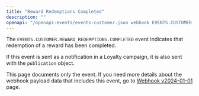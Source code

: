 ```yaml
---
title: "Reward Redemptions Completed"
description: ""
openapi: "/openapi-events/events-customer.json webhook EVENTS.CUSTOMER.REWARD_REDEMPTIONS.COMPLETED"
---
```


The `EVENTS.CUSTOMER.REWARD_REDEMPTIONS.COMPLETED` event indicates that redemption of a reward has been completed.

If this event is sent as a notification in a Loyalty campaign, it is also sent with the `publication` object.

<note>This page documents only the event. If you need more details about the webhook payload data that includes this event, go to [Webhook v2024-01-01](/api-reference/introduction-to-webhooks "Introduction to webhooks v2024-01-01") page.</note>